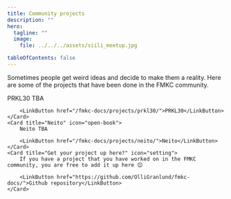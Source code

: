```yaml
---
title: Community projects
description: ""
hero:
  tagline: ""
  image:
    file: ../../../assets/siili_meetup.jpg

tableOfContents: false
---
```



Sometimes people get weird ideas and decide to make them a reality. Here are some of the projects that have been done in the FMKC community.

<CardGrid stagger>
	<Card title="PRKL30" icon="open-book">
		PRKL30 TBA

		<LinkButton href="/fmkc-docs/projects/prkl30/">PRKL30</LinkButton>
	</Card>
	<Card title="Neito" icon="open-book">
		Neito TBA

		<LinkButton href="/fmkc-docs/projects/neito/">Neito</LinkButton>
	</Card>
	<Card title="Get your project up here?" icon="setting">
		If you have a project that you have worked on in the FMKC community, you are free to add it up here 😊

        <LinkButton href="https://github.com/OlliGranlund/fmkc-docs/">Github repository</LinkButton>
	</Card>
</CardGrid>

